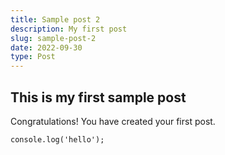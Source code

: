 ```yaml
---
title: Sample post 2
description: My first post
slug: sample-post-2
date: 2022-09-30
type: Post
---
```



## This is my first sample post

Congratulations! You have created your first post.

<CustomInput />

```tsx
console.log('hello');
```
